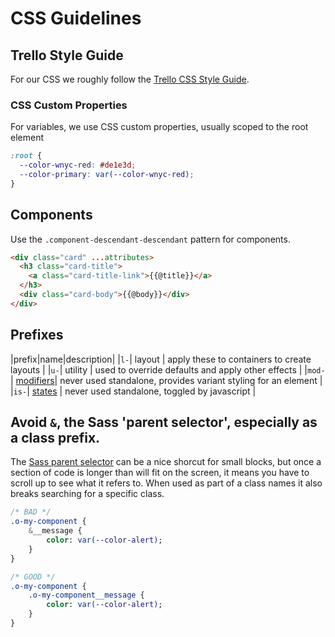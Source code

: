 
<Meta title="For Developers/CSS Guidelines" />

# CSS Guidelines

## Trello Style Guide

For our CSS we roughly follow the [Trello CSS Style Guide](https://github.com/trello/trellisheets/blob/master/styleguide.md). 

### CSS Custom Properties

For variables, we use CSS custom properties, usually scoped to the root element

```css
:root {
  --color-wnyc-red: #de1e3d;
  --color-primary: var(--color-wnyc-red);
}
```

## Components

Use the `.component-descendant-descendant` pattern for components.

```html
<div class="card" ...attributes>
  <h3 class="card-title">
    <a class="card-title-link">{{@title}}</a>
  </h3>
  <div class="card-body">{{@body}}</div>
</div>
```

## Prefixes

|prefix|name|description|
|`l-`| layout | apply these to containers to create layouts |
|`u-`| utility | used to override defaults and apply other effects |
|`mod-`| [modifiers](https://github.com/trello/trellisheets/blob/master/styleguide.md#modifiers)| never used standalone, provides variant styling for an element |
|`is-`| [states](https://github.com/trello/trellisheets/blob/master/styleguide.md#state) | never used standalone, toggled by javascript |

## Avoid `&`, the Sass 'parent selector', especially as a class prefix.
The [Sass parent selector](https://sass-lang.com/documentation/style-rules/parent-selector) can be a nice shorcut for small blocks, but once a section of code is longer than will fit on the screen, it means you have to scroll up to see what it refers to. When used as part of a class names it also breaks searching for a specific class.

```sass
/* BAD */
.o-my-component {
    &__message {
        color: var(--color-alert);
    }
}

/* GOOD */
.o-my-component {
    .o-my-component__message {
        color: var(--color-alert);
    }
}
```